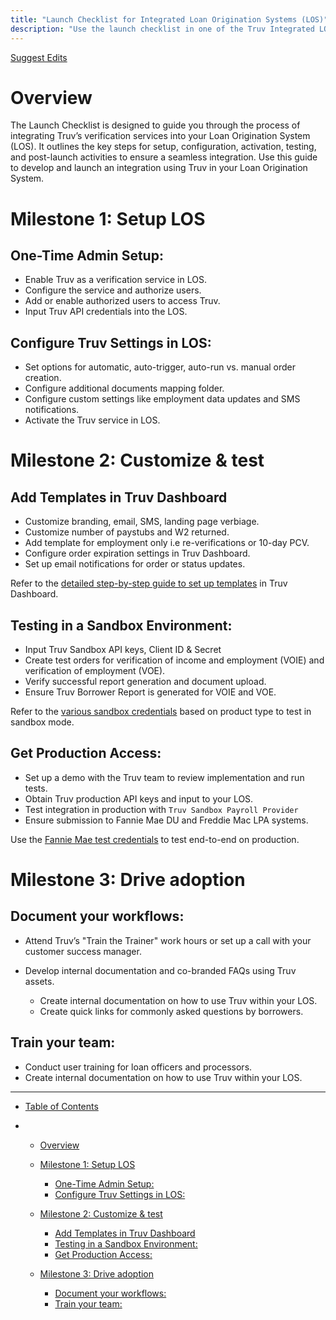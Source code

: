 ```yaml
---
title: "Launch Checklist for Integrated Loan Origination Systems (LOS)"
description: "Use the launch checklist in one of the Truv Integrated LOS platforms"
---
```


[Suggest Edits](/edit/launch-checklist-for-integrated-loan-origination-systems)

# Overview

The Launch Checklist is designed to guide you through the process of integrating Truv’s verification services into your Loan Origination System (LOS). It outlines the key steps for setup, configuration, activation, testing, and post-launch activities to ensure a seamless integration. Use this guide to develop and launch an integration using Truv in your Loan Origination System.

# Milestone 1: Setup LOS

## One-Time Admin Setup:

* Enable Truv as a verification service in LOS.
* Configure the service and authorize users.
* Add or enable authorized users to access Truv.
* Input Truv API credentials into the LOS.

## Configure Truv Settings in LOS:

* Set options for automatic, auto-trigger, auto-run vs. manual order creation.
* Configure additional documents mapping folder.
* Configure custom settings like employment data updates and SMS notifications.
* Activate the Truv service in LOS.

# Milestone 2: Customize & test

## Add Templates in Truv Dashboard

* Customize branding, email, SMS, landing page verbiage.
* Customize number of paystubs and W2 returned.
* Add template for employment only i.e re-verifications or 10-day PCV.
* Configure order expiration settings in Truv Dashboard.
* Set up email notifications for order or status updates.

Refer to the [detailed step-by-step guide to set up templates](/docs/customization-templates) in Truv Dashboard.

## Testing in a Sandbox Environment:

* Input Truv Sandbox API keys, Client ID & Secret
* Create test orders for verification of income and employment (VOIE) and verification of employment (VOE).
* Verify successful report generation and document upload.
* Ensure Truv Borrower Report is generated for VOIE and VOE.

Refer to the [various sandbox credentials](/docs/testing#sandbox-scenarios) based on product type to test in sandbox mode.

## Get Production Access:

* Set up a demo with the Truv team to review implementation and run tests.
* Obtain Truv production API keys and input to your LOS.
* Test integration in production with `Truv Sandbox Payroll Provider`
* Ensure submission to Fannie Mae DU and Freddie Mac LPA systems.

Use the [Fannie Mae test credentials](/docs/testing#supported-scenarios-and-credentials) to test end-to-end on production.

# Milestone 3: Drive adoption

## Document your workflows:

* Attend Truv’s "Train the Trainer" work hours or set up a call with your customer success manager.

* Develop internal documentation and co-branded FAQs using Truv assets.

  * Create internal documentation on how to use Truv within your LOS.
  * Create quick links for commonly asked questions by borrowers.

## Train your team:

* Conduct user training for loan officers and processors.
* Create internal documentation on how to use Truv within your LOS.

***

* [Table of Contents](#)

* * [Overview](#overview)

  * [Milestone 1: Setup LOS](#milestone-1-setup-los)

    * [One-Time Admin Setup:](#one-time-admin-setup)
    * [Configure Truv Settings in LOS:](#configure-truv-settings-in-los)

  * [Milestone 2: Customize & test](#milestone-2-customize--test)

    * [Add Templates in Truv Dashboard](#add-templates-in-truv-dashboard)
    * [Testing in a Sandbox Environment:](#testing-in-a-sandbox-environment)
    * [Get Production Access:](#get-production-access)

  * [Milestone 3: Drive adoption](#milestone-3-drive-adoption)

    * [Document your workflows:](#document-your-workflows)
    * [Train your team:](#train-your-team)
